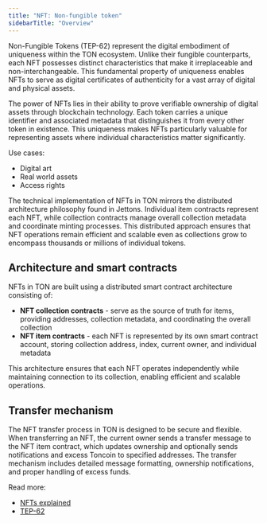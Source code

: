 ```yaml
---
title: "NFT: Non-fungible token"
sidebarTitle: "Overview"
---
```


Non-Fungible Tokens (TEP-62) represent the digital embodiment of uniqueness within the TON ecosystem. Unlike their fungible counterparts, each NFT possesses distinct characteristics that make it irreplaceable and non-interchangeable. This fundamental property of uniqueness enables NFTs to serve as digital certificates of authenticity for a vast array of digital and physical assets.

The power of NFTs lies in their ability to prove verifiable ownership of digital assets through blockchain technology. Each token carries a unique identifier and associated metadata that distinguishes it from every other token in existence. This uniqueness makes NFTs particularly valuable for representing assets where individual characteristics matter significantly.

Use cases:

- Digital art
- Real world assets
- Access rights

The technical implementation of NFTs in TON mirrors the distributed architecture philosophy found in Jettons. Individual item contracts represent each NFT, while collection contracts manage overall collection metadata and coordinate minting processes. This distributed approach ensures that NFT operations remain efficient and scalable even as collections grow to encompass thousands or millions of individual tokens.

## Architecture and smart contracts

NFTs in TON are built using a distributed smart contract architecture consisting of:

- **NFT collection contracts** - serve as the source of truth for items, providing addresses, collection metadata, and coordinating the overall collection
- **NFT item contracts** - each NFT is represented by its own smart contract account, storing collection address, index, current owner, and individual metadata

This architecture ensures that each NFT operates independently while maintaining connection to its collection, enabling efficient and scalable operations.

## Transfer mechanism

The NFT transfer process in TON is designed to be secure and flexible. When transferring an NFT, the current owner sends a transfer message to the NFT item contract, which updates ownership and optionally sends notifications and excess Toncoin to specified addresses. The transfer mechanism includes detailed message formatting, ownership notifications, and proper handling of excess funds.

Read more:

- [NFTs explained](/standard/tokens/nft/how-it-works)
- [TEP-62](https://github.com/ton-blockchain/TEPs/blob/0d7989fba6f2d9cb08811bf47263a9b314dc5296/text/0062-nft-standard.md)

